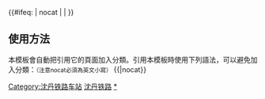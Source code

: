{{鐵道路線|
| 模板名稱 = 沈丹铁路
| 名稱 = [[File:China Railways.svg|15px|中国国家铁路集团|link=中国国家铁路集团]] [[沈丹铁路]]
| 代表色 = #0033c9
| Logo = [[File:China Railways.svg|17px]]
| 背景顏色 = #FFFFFF
| 車站列表 = [[沈阳站|沈阳]] - [[浑河站|浑河]] - <s>[[苏北站|苏北]]</s> - [[苏家屯站|苏家屯]] (以上为[[沈大铁路|沈大线]]）- [[沈阳自贸区站|沈阳自贸区]] - [[陈相屯站|陈相屯]] - [[姚千户屯站|姚千户屯]] - [[歪头山站|歪头山]] - [[石桥子站|石桥子]] - < <div style="display:inline-block; text-align: middle; vertical-align: middle;"> <s>[[高家岁站|高家岁]]</s> - [[火连寨站|火连寨]] - [[本溪湖站|本溪湖]] <br> <s>[[新岭站|新岭]]</s> - [[威宁站|威宁]] ＜[[威宁铁路]]＞</div> > - [[本溪站|本溪]] - [[福金站|福金]] - [[桥北站|桥北]] - [[桥头站 (国铁)|桥头]] - [[金坑站|金坑]] - [[南芬站|南芬]] - [[下马塘站|下马塘]] - [[连山关站|连山关]] - [[祁家堡站|祁家堡]] - [[草河口站|草河口]] - [[通远堡站|通远堡]] - [[林家台站|林家台]] - [[刘家河站|刘家河]] - < <div style="display:inline-block; text-align: middle; vertical-align: middle;"> <s>[[秋木庄站|秋木庄]]</s> - [[鸡冠山站|鸡冠山]] - <s>[[袁家堡站|袁家堡]]</s> - <s>[[四台子站|四台子]]</s> - <s>[[二台子站|二台子]]</s> <br> [[长虹站|长虹]] - [[中兴站 (凤城市)|中兴]]</div> >  - [[凤凰城站 (辽宁省)|凤凰城]] - <s>[[张家堡站|张家堡]]</s> - [[一面山站|一面山]] - <s>[[汤河站|汤河]]</s> - [[汤山城站|汤山城]] - [[五龙背站|五龙背]] - <s>[[老古沟站|老古沟]]</s> - [[金山湾站|金山湾]] - < <div style="display:inline-block; text-align: left; vertical-align: middle;">[[蛤蟆塘站|蛤蟆塘]] - [[沙河镇站|沙河镇]]<br/> [[丹东站|丹东]] - [[新义州青年站|新義州青年]]（{{PRK}}[[平义線]]→）</div>
}}
<includeonly>{{#ifeq: {{{1}}} | nocat | <!--空--> | [[Category:沈丹铁路车站]] }}</includeonly><noinclude>

==使用方法==
本模板會自動把引用它的頁面加入分類。引用本模板時使用下列語法，可以避免加入分類：<small>（注意nocat必須為英文小寫）</small>
<nowiki>{{</nowiki>{{PAGENAME}}<nowiki>|nocat}}</nowiki>
[[Category:中國鐵路路線模板|沈丹铁路]]
[[Category:沈丹铁路车站|*]]
</noinclude>